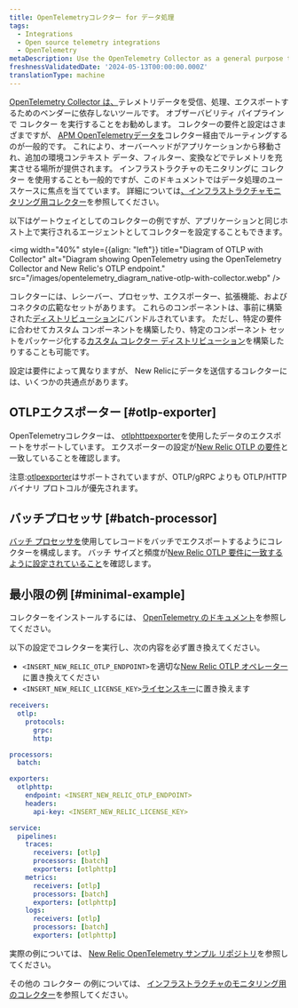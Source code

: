 ```yaml
---
title: OpenTelemetryコレクター for データ処理
tags:
  - Integrations
  - Open source telemetry integrations
  - OpenTelemetry
metaDescription: Use the OpenTelemetry Collector as a general purpose telemetry data processing tool
freshnessValidatedDate: '2024-05-13T00:00:00.000Z'
translationType: machine
---
```


[OpenTelemetry Collector は、](https://opentelemetry.io/docs/collector/)テレメトリデータを受信、処理、エクスポートするためのベンダーに依存しないツールです。 オブザーバビリティ パイプラインで コレクター を実行することをお勧めします。 コレクターの要件と設定はさまざまですが、 [APM OpenTelemetryデータを](/docs/opentelemetry/get-started/apm-monitoring/opentelemetry-apm-intro)コレクター経由でルーティングするのが一般的です。 これにより、オーバーヘッドがアプリケーションから移動され、追加の環境コンテキスト データ、フィルター、変換などでテレメトリを充実させる場所が提供されます。 インフラストラクチャのモニタリングに コレクター を使用することも一般的ですが、このドキュメントではデータ処理のユースケースに焦点を当てています。 詳細については[、インフラストラクチャモニタリング用コレクター](/docs/opentelemetry/get-started/collector-infra-monitoring/opentelemetry-collector-infra-intro)を参照してください。

以下はゲートウェイとしてのコレクターの例ですが、アプリケーションと同じホスト上で実行されるエージェントとしてコレクターを設定することもできます。

<img
  width="40%"
  style={{align: "left"}}
  title="Diagram of OTLP with Collector"
  alt="Diagram showing OpenTelemetry using the OpenTelemetry Collector and New Relic's OTLP endpoint."
  src="/images/opentelemetry_diagram_native-otlp-with-collector.webp"
/>

コレクターには、レシーバー、プロセッサ、エクスポーター、拡張機能、およびコネクタの広範なセットがあります。 これらのコンポーネントは、事前に構築された[ディストリビューション](https://opentelemetry.io/docs/collector/distributions/)にバンドルされています。 ただし、特定の要件に合わせてカスタム コンポーネントを構築したり、特定のコンポーネント セットをパッケージ化する[カスタム コレクター ディストリビューション](https://opentelemetry.io/docs/collector/custom-collector/)を構築したりすることも可能です。

設定は要件によって異なりますが、 New Relicにデータを送信するコレクターには、いくつかの共通点があります。

## OTLPエクスポーター [#otlp-exporter]

OpenTelemetryコレクターは、 [otlphttpexporter](https://github.com/open-telemetry/opentelemetry-collector/tree/main/exporter/otlphttpexporter)を使用したデータのエクスポートをサポートしています。 エクスポーターの設定が[New Relic OTLP の要件](/docs/opentelemetry/best-practices/opentelemetry-otlp/#configure-endpoint-port-protocol)と一致していることを確認します。

注意:[otlpexporter](https://github.com/open-telemetry/opentelemetry-collector/tree/main/exporter/otlpexporter)はサポートされていますが、OTLP/gRPC よりも OTLP/HTTP バイナリ プロトコルが優先されます。

## バッチプロセッサ [#batch-processor]

[バッチ プロセッサを](https://github.com/open-telemetry/opentelemetry-collector/tree/main/processor/batchprocessor)使用してレコードをバッチでエクスポートするようにコレクターを構成します。 バッチ サイズと頻度が[New Relic OTLP 要件に一致するように設定されていること](/docs/opentelemetry/best-practices/opentelemetry-otlp/)を確認します。

## 最小限の例 [#minimal-example]

コレクターをインストールするには、 [OpenTelemetry のドキュメント](https://opentelemetry.io/docs/collector/installation/)を参照してください。

以下の設定でコレクターを実行し、次の内容を必ず置き換えてください。

* `<INSERT_NEW_RELIC_OTLP_ENDPOINT>`を適切な[New Relic OTLP オペレーター](/docs/opentelemetry/best-practices/opentelemetry-otlp/#endpoint-port-protocol)に置き換えてください
* `<INSERT_NEW_RELIC_LICENSE_KEY>`[ライセンスキー](/docs/opentelemetry/best-practices/opentelemetry-otlp/#endpoint-port-protocol/#prereqs)に置き換えます

```yaml
receivers:
  otlp:
    protocols:
      grpc:
      http:

processors:
  batch:

exporters:
  otlphttp:
    endpoint: <INSERT_NEW_RELIC_OTLP_ENDPOINT>
    headers:
      api-key: <INSERT_NEW_RELIC_LICENSE_KEY>

service:
  pipelines:
    traces:
      receivers: [otlp]
      processors: [batch]
      exporters: [otlphttp]
    metrics:
      receivers: [otlp]
      processors: [batch]
      exporters: [otlphttp]
    logs:
      receivers: [otlp]
      processors: [batch]
      exporters: [otlphttp]
```

実際の例については、 [New Relic OpenTelemetry サンプル リポジトリ](https://github.com/newrelic/newrelic-opentelemetry-examples/tree/main/other-examples/collector/nr-config)を参照してください。

その他の コレクター の例については、 [インフラストラクチャのモニタリング用のコレクター](/docs/opentelemetry/get-started/collector-infra-monitoring/opentelemetry-collector-infra-intro)を参照してください。
